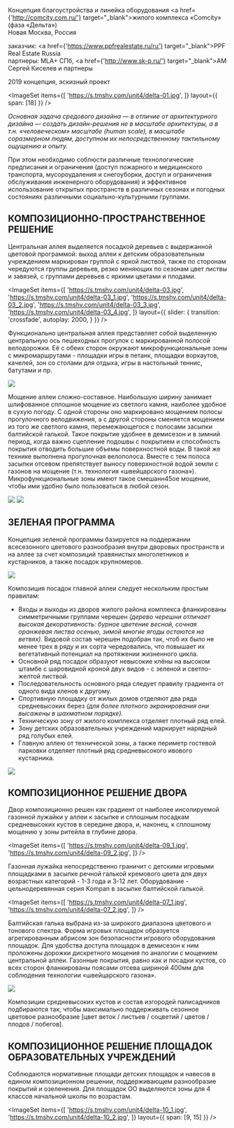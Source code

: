 
<Title>БЛАГОУСТРОЙСТВО ЖК COMCITY МОСКВА</Title>


Концепция благоустройства и линейка оборудования
<a href={'http://comcity.com.ru/'} target="_blank">жилого комплекса «Comcity»</a> (фаза «Дельта»)<br/>
Новая Москва, Россия

заказчик: <a href={'https://www.ppfrealestate.ru/ru'} target="_blank">PPF Real Estate Russia</a><br/>
партнеры: MLA+ СПб, <a href={'http://www.sk-p.ru/'} target="_blank">АМ Сергей Киселев и партнеры</a>

2019 концепция, эскизный проект

<ImageSet
    items={[
        'https://s.tmshv.com/unit4/delta-01.jpg',
    ]}
    layout={{
        span: [18]
    }}
/>

_Основная задача средового дизайна — в отличие от архитектурного дизайна — создать
дизайн-решения не в масштабе архитектуры, а в т.н. «человеческом» масштабе (human scale),
в масштабе соразмерном людям, доступном их непосредственному тактильному ощущению и опыту._

При этом необходимо соблюсти различные технологические предписания и ограничения
(доступ пожарного и медицинского транспорта, мусороудаления и снегоуборки, доступ и
ограничения обслуживания инженерного оборудования) и эффективное использование
открытых пространств в различных сезонах и погодных состояниях различными
социально-культурными группами.


## КОМПОЗИЦИОННО-ПРОСТРАНСТВЕННОЕ РЕШЕНИЕ

Центральная аллея выделяется посадкой деревьев с выдержанной цветовой программой:
выход аллеи к детским образовательным учреждением маркирован группой с яркой листвой,
также по сторонам чередуются группы деревьев, резко меняющих по сезонам цвет листвы и завязей,
с группами деревьев с яркими цветами и плодами.
     
<ImageSet
    items={[
        'https://s.tmshv.com/unit4/delta-03.jpg',
        'https://s.tmshv.com/unit4/delta-03_1.jpg',
        'https://s.tmshv.com/unit4/delta-03_2.jpg',
        'https://s.tmshv.com/unit4/delta-03_3.jpg',
        'https://s.tmshv.com/unit4/delta-03_4.jpg',
    ]}
    layout={{
        slider: {
            transition: 'crossfade',
            autoplay: 2000,
        }
    }}
/>        

Функционально центральная аллея представляет собой выделенную центральную ось пешеходных
прогулок с маркированной полосой велодорожки.
Её с обеих сторон окружают микрофункциональные зоны с микромаршрутами - площадки игры в петанк,
площадки воркаутов, качелей, зон со столами для отдыха, игры в настольный теннис, батутами и пр.

<Image src='https://s.tmshv.com/unit4/delta-11.jpg'/>

Мощение аллеи сложно-составное. Наибольшую ширину занимает шлифованное сплошное мощение
из светлого камня, наиболее удобное в сухую погоду.
С одной стороны оно маркировано мощением полосы прогулочного велодвижения,
а с другой стороны сменяется мощением из того же светлого камня, перемежающегося
с полосами засыпки балтийской галькой. Такое покрытие удобнее в демисезон и в зимний период,
когда важно сцепление подошвы с покрытием и способность покрытия отводить большие объемы
поверхностной воды. В такой же технике выполнена прогулочная велополоса.
Вместе с тем полоса засыпки отсевом препятствует выносу поверхностной водой земли
с газонов на мощение (т.н. технология «швейцарского газона»).
Микрофункциональные зоны имеют такое смешанн45ое мощение,
чтобы ими удобно было пользоваться в любой сезон.

<Image src='https://s.tmshv.com/unit4/delta-02.jpg'/>
<Image src='https://s.tmshv.com/unit4/delta-04.jpg'/> 


## ЗЕЛЕНАЯ ПРОГРАММА

Концепция зеленой программы базируется на поддержании всесезонного цветового разнообразия внутри
дворовых пространств и на аллее за счет композиций травянистых многолетников и кустарников,
а также посадок крупномеров.

<Image src='https://s.tmshv.com/unit4/delta-06.jpg'/>

Композиция посадок главной аллеи следует нескольким простым правилам:
- Входы и выходы из дворов жилого района комплекса фланкированы симметричными группами черешен
  _(дерево черешни отличает высокая декоративность: бурное цветение весной,
  сочная оранжевая листва осенью, зимой многие ягоды остаются на ветвях)._
  Видовой состав черешен подобран так, чтоб их было не менее трех в ряду и их сорта чередовались,
  что повышает их вегетативный потенциал на протяжении жизненного цикла.
- Основной ряд посадок образуют невысокие клёны на высоком штамбе с шаровидной кроной
  двух видов - с зеленой и светло-желтой листвой.
- Последовательность основного ряда следует правилу градиента от одного вида кленов к другому.
- Спортивную площадку от жилых домов отделяют два ряда средневысоких берез
  _(для более плотного экранирования они высажены в шахматном порядке)._
- Техническую зону от жилого комплекса отделяет плотный ряд елей.
- Зону детских образовательных учреждений маркирует нарядный ряд голубых елей.
- Главную аллею от технической зоны, а также периметр гостевой парковки отделяет
  плотный ряд средневысокого ивового кустарника.

<Image src='https://s.tmshv.com/unit4/delta-05.jpg'/>

## КОМПОЗИЦИОННОЕ РЕШЕНИЕ ДВОРА

Двор композиционно решен как градиент от наиболее инсолируемой газонной лужайки у аллеи
к засыпке и сплошным посадкам средневысоких кустов в середине двора, и, наконец,
к сплошному мощению у зоны ритейла в глубине двора.

<ImageSet
    items={[
        'https://s.tmshv.com/unit4/delta-09_1.jpg',
        'https://s.tmshv.com/unit4/delta-09_2.jpg',
    ]}
/>


Газонная лужайка непосредственно граничит с детскими игровыми площадками
в засыпке речной галькой кремового цвета для двух возрастных категорий - 1-3 года и 3-12 лет.
Оборудование - цельнодеревянная серия Kompan в засыпке балтийской галькой. 

<ImageSet
    items={[
        'https://s.tmshv.com/unit4/delta-07_1.jpg',
        'https://s.tmshv.com/unit4/delta-07_2.jpg',
    ]}
/>


Балтийская галька выбрана из-за широкого диапазона цветового и тонового спектра.
Форма игровых площадок образуется агрегированным абрисом зон безопасности игрового
оборудования площадок. Для удобства доступа площадок в демисезон к ним проложены дорожки
дискретного мощения по аналогии с мощением центральной аллеи.
Газонные покрытия, равно как и посадки кустов, со всех сторон фланкированы поясами отсева
шириной 400мм для соблюдения технологии «швейцарского газона».

<Image src='https://s.tmshv.com/unit4/delta-08.jpg'/>

Композиции средневысоких кустов и состав изгородей палисадников подбираются так,
чтобы максимально поддерживать сезонное цветовое разнообразие
[цвет веток / листьев / соцветий / цветов / плодов / побегов].


## КОМПОЗИЦИОННОЕ РЕШЕНИЕ ПЛОЩАДОК ОБРАЗОВАТЕЛЬНЫХ УЧРЕЖДЕНИЙ

Соблюдаются нормативные площади детских площадок и навесов в едином композиционном решении,
поддерживающем разнообразие покрытий и озеленения.
Для площадок ОО выделяются зоны для 4 классов начальной школы по возрастам.

<ImageSet
    items={[
        'https://s.tmshv.com/unit4/delta-10_1.jpg',
        'https://s.tmshv.com/unit4/delta-10_2.jpg',
    ]}
    layout={{
        span: [9, 15]
    }}
/>